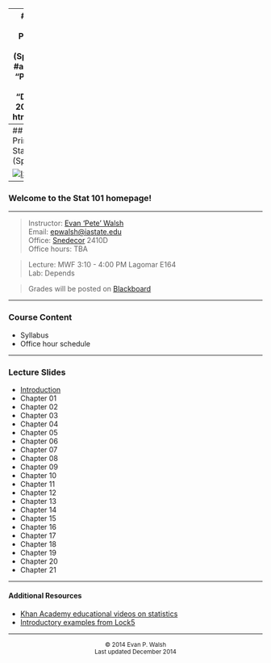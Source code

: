 <style type="text/css">
#departmentLink a {
  color:#999999;
  font-size:17pt;
  text-decoration:none;
  padding-left:2px;
  padding-top:4px;
  font-family: "Palatino Linotype", "Book Antiqua", Palatino, serif;
}
</style>
---
#title: "Stat 101 - Principles of Statistics (Spring 2015)"
#author: "Evan “Pete” Walsh"
#date: "December 5, 2014"
output: html_document
---
## Stat 101 - Principles of Statistics (Spring 2015)

[![ISU logo](Figures/logo.png)](http://www.stat.iastate.edu/)
<div id="departmentLink">
[Department of Statistics](http://www.stat.iastate.edu/)
</div>

---

### Welcome to the Stat 101 homepage!

---

>Instructor: [Evan 'Pete' Walsh](https://epwalsh.github.io/)  
Email: [epwalsh@iastate.edu](epwalsh@iastate.edu)  
Office: [Snedecor](https://www.google.com/maps/place/Snedecor+Hall,+Iowa+State+University,+Ames,+IA+50011/@42.0285115,-93.64972,17z/data=!3m1!4b1!4m2!3m1!1s0x87ee70a51d9e0f59:0x3d4f5fedf84d192e) 2410D  
Office hours: TBA

>Lecture: MWF 3:10 - 4:00 PM Lagomar E164  
Lab: Depends

>Grades will be posted on [Blackboard](https://bb.its.iastate.edu/)

---

### Course Content

- Syllabus
- Office hour schedule

---

### Lecture Slides

- [Introduction](https://epwalsh.github.io/Stat101/Topics/Chapter01/Introduction.html)
- Chapter 01
- Chapter 02
- Chapter 03
- Chapter 04
- Chapter 05
- Chapter 06
- Chapter 07
- Chapter 08
- Chapter 09
- Chapter 10
- Chapter 11
- Chapter 12
- Chapter 13
- Chapter 14
- Chapter 15
- Chapter 16
- Chapter 17
- Chapter 18
- Chapter 19
- Chapter 20
- Chapter 21

---

#### Additional Resources

- [Khan Academy educational videos on statistics](https://www.khanacademy.org/math/probability)
- [Introductory examples from Lock5](http://lock5stat.com/statkey/)

---

<div style="text-align:center">          
  <small>© 2014 Evan P. Walsh</small><br>
  <small>Last updated December 2014</small>           
</div>